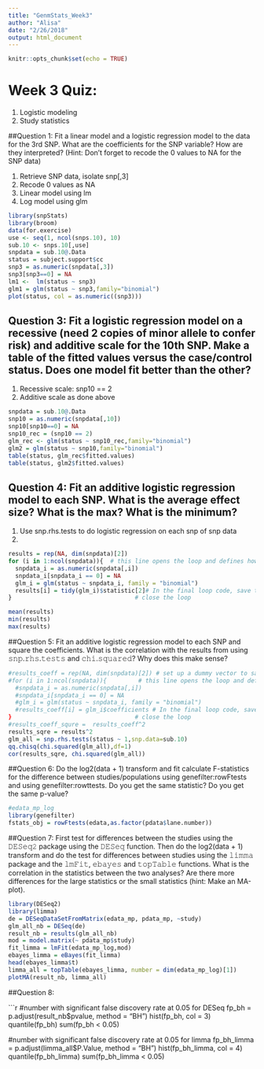 ```yaml
---
title: "GenmStats_Week3"
author: "Alisa"
date: "2/26/2018"
output: html_document
---
```


```r
knitr::opts_chunk$set(echo = TRUE)
```

# Week 3 Quiz: 

1. Logistic modeling
2. Study statistics

##Question 1: Fit a linear model and a logistic regression model to the data for the 3rd SNP. What are the coefficients for the SNP variable? How are they interpreted? (Hint: Don't forget to recode the 0 values to NA for the SNP data)

1. Retrieve SNP data, isolate snp[,3]
2. Recode 0 values as NA
3. Linear model using lm
4. Log model using glm

```r
library(snpStats)
library(broom)
data(for.exercise)
use <- seq(1, ncol(snps.10), 10)
sub.10 <- snps.10[,use]
snpdata = sub.10@.Data
status = subject.support$cc
snp3 = as.numeric(snpdata[,3])
snp3[snp3==0] = NA
lm1 <-  lm(status ~ snp3)
glm1 = glm(status ~ snp3,family="binomial")
plot(status, col = as.numeric((snp3)))
```

## Question 3: Fit a logistic regression model on a recessive (need 2 copies of minor allele to confer risk) and additive scale for the 10th SNP. Make a table of the fitted values versus the case/control status. Does one model fit better than the other?

1. Recessive scale: snp10 == 2
2. Additive scale as done above

```r
snpdata = sub.10@.Data
snp10 = as.numeric(snpdata[,10])
snp10[snp10==0] = NA
snp10_rec = (snp10 == 2)
glm_rec <- glm(status ~ snp10_rec,family="binomial")
glm2 = glm(status ~ snp10,family="binomial")
table(status, glm_rec$fitted.values)
table(status, glm2$fitted.values)
```

## Question 4: Fit an additive logistic regression model to each SNP. What is the average effect size? What is the max? What is the minimum?

1. Use snp.rhs.tests to do logistic regression on each snp of snp data
2. 

```r
results = rep(NA, dim(snpdata)[2])
for (i in 1:ncol(snpdata)){  # this line opens the loop and defines how often it will be executed
  snpdata_i = as.numeric(snpdata[,i])
  snpdata_i[snpdata_i == 0] = NA
  glm_i = glm(status ~ snpdata_i, family = "binomial")
  results[i] = tidy(glm_i)$statistic[2]# In the final loop code, save the results into the dummy vector
}                                   # close the loop

mean(results)
min(results)
max(results)
```
##Question 5: Fit an additive logistic regression model to each SNP and square the coefficients. What is the correlation with the results from using 𝚜𝚗𝚙.𝚛𝚑𝚜.𝚝𝚎𝚜𝚝𝚜 and 𝚌𝚑𝚒.𝚜𝚚𝚞𝚊𝚛𝚎𝚍? Why does this make sense?

```r
#results_coeff = rep(NA, dim(snpdata)[2]) # set up a dummy vector to save all values
#for (i in 1:ncol(snpdata)){         # this line opens the loop and defines how often it will be executed
  #snpdata_i = as.numeric(snpdata[,i])
  #snpdata_i[snpdata_i == 0] = NA
  #glm_i = glm(status ~ snpdata_i, family = "binomial")
  #results_coeff[i] = glm_i$coefficients # In the final loop code, save the results into the dummy vector
}                                   # close the loop
#results_coeff_squre =  results_coeff^2
results_sqre = results^2
glm_all = snp.rhs.tests(status ~ 1,snp.data=sub.10)
qq.chisq(chi.squared(glm_all),df=1)
cor(results_sqre, chi.squared(glm_all))
```

##Question 6: Do the log2(data + 1) transform and fit calculate F-statistics for the difference between studies/populations using genefilter:rowFtests and using genefilter:rowttests. Do you get the same statistic? Do you get the same p-value?

```r
#edata_mp_log
library(genefilter)
fstats_obj = rowFtests(edata,as.factor(pdata$lane.number))
```
##Question 7: First test for differences between the studies using the 𝙳𝙴𝚂𝚎𝚚𝟸 package using the 𝙳𝙴𝚂𝚎𝚚 function. Then do the log2(data + 1) transform and do the test for differences between studies using the 𝚕𝚒𝚖𝚖𝚊 package and the 𝚕𝚖𝙵𝚒𝚝, 𝚎𝚋𝚊𝚢𝚎𝚜 and 𝚝𝚘𝚙𝚃𝚊𝚋𝚕𝚎 functions. What is the correlation in the statistics between the two analyses? Are there more differences for the large statistics or the small statistics (hint: Make an MA-plot).

```r
library(DESeq2)
library(limma)
de = DESeqDataSetFromMatrix(edata_mp, pdata_mp, ~study)
glm_all_nb = DESeq(de)
result_nb = results(glm_all_nb)
mod = model.matrix(~ pdata_mp$study)
fit_limma = lmFit(edata_mp_log,mod)
ebayes_limma = eBayes(fit_limma)
head(ebayes_limma$t)
limma_all = topTable(ebayes_limma, number = dim(edata_mp_log)[1])
plotMA(result_nb, limma_all)
```

##Question 8: 

```r
#number with significant false discovery rate at 0.05 for DESeq
fp_bh = p.adjust(result_nb$pvalue, method = "BH")
hist(fp_bh, col = 3)
quantile(fp_bh)
sum(fp_bh < 0.05)

#number with significant false discovery rate at 0.05 for limma
fp_bh_limma = p.adjust(limma_all$P.Value, method = "BH")
hist(fp_bh_limma, col = 4)
quantile(fp_bh_limma)
sum(fp_bh_limma < 0.05)